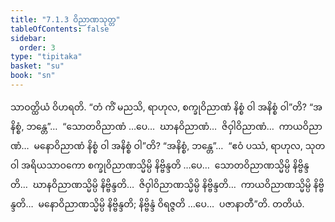 ```yaml
---
title: "7.1.3 ဝိညာဏသုတ္တ"
tableOfContents: false
sidebar:
  order: 3
type: "tipitaka"
basket: "su"
book: "sn"
---
```



<DynamicBreadcrumb />

<Division number="190" book="sn" e="ch" v="18" p="307">

<Paragraph number="1118" book="sn">
သာဝတ္ထိယံ ဝိဟရတိ. “တံ ကိံ မညသိ, ရာဟုလ, စက္ခုဝိညာဏံ နိစ္စံ ဝါ အနိစ္စံ ဝါ”တိ? “အနိစ္စံ, ဘန္တေ”…  “သောတဝိညာဏံ …ပေ…  ဃာနဝိညာဏံ…  ဇိဝှါဝိညာဏံ…  ကာယဝိညာဏံ…  မနောဝိညာဏံ နိစ္စံ ဝါ အနိစ္စံ ဝါ”တိ? “အနိစ္စံ, ဘန္တေ”…  “ဧဝံ ပဿံ, ရာဟုလ, သုတဝါ အရိယသာဝကော စက္ခုဝိညာဏသ္မိမ္ပိ နိဗ္ဗိန္ဒတိ …ပေ…  သောတဝိညာဏသ္မိမ္ပိ နိဗ္ဗိန္ဒတိ…  ဃာနဝိညာဏသ္မိမ္ပိ နိဗ္ဗိန္ဒတိ…  ဇိဝှါဝိညာဏသ္မိမ္ပိ နိဗ္ဗိန္ဒတိ…  ကာယဝိညာဏသ္မိမ္ပိ နိဗ္ဗိန္ဒတိ…  မနောဝိညာဏသ္မိမ္ပိ နိဗ္ဗိန္ဒတိ; နိဗ္ဗိန္ဒံ ဝိရဇ္ဇတိ …ပေ…  ပဇာနာတီ”တိ.

</Paragraph>
</Division>

<Paragraph number="1119" type="center" book="sn">
တတိယံ.
</Paragraph>